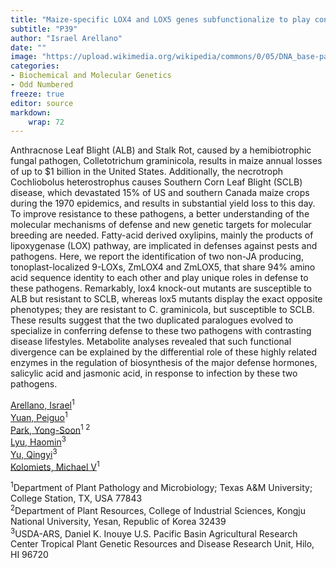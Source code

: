 ```yaml
---
title: "Maize-specific LOX4 and LOX5 genes subfunctionalize to play contrasting roles in defense against necrotrophic and hemibiotrophic pathogens"
subtitle: "P39"
author: "Israel Arellano"
date: ""
image: "https://upload.wikimedia.org/wikipedia/commons/0/05/DNA_base-pair_diagram.jpg"
categories: 
- Biochemical and Molecular Genetics
- Odd Numbered
freeze: true
editor: source
markdown: 
    wrap: 72
---
```


Anthracnose Leaf Blight (ALB) and Stalk Rot, caused by a hemibiotrophic fungal pathogen, Colletotrichum graminicola, results in maize annual losses of up to $1 billion in the United States. Additionally, the necrotroph Cochliobolus heterostrophus causes Southern Corn Leaf Blight (SCLB) disease, which devastated 15% of US and southern Canada maize crops during the 1970 epidemics, and results in substantial yield loss to this day. To improve resistance to these pathogens, a better understanding of the molecular mechanisms of defense and new genetic targets for molecular breeding are needed. Fatty-acid derived oxylipins, mainly the products of lipoxygenase (LOX) pathway, are implicated in defenses against pests and pathogens. Here, we report the identification of two non-JA producing, tonoplast-localized 9-LOXs, ZmLOX4 and ZmLOX5, that share 94% amino acid sequence identity to each other and play unique roles in defense to these pathogens. Remarkably, lox4 knock-out mutants are susceptible to ALB but resistant to SCLB, whereas lox5 mutants display the exact opposite phenotypes; they are resistant to C. graminicola, but susceptible to SCLB. These results suggest that the two duplicated paralogues evolved to specialize in conferring defense to these two pathogens with contrasting disease lifestyles. Metabolite analyses revealed that such functional divergence can be explained by the differential role of these highly related enzymes in the regulation of biosynthesis of the major defense hormones, salicylic acid and jasmonic acid, in response to infection by these two pathogens.

<a href='mailto:i_a67@tamu.edu'>Arellano, Israel</a><sup>1</sup><br><a href='mailto:peiguo.yuan@ag.tamu.edu'>Yuan, Peiguo</a><sup>1</sup><br><a href='mailto:yspark2005@kongju.ac.kr'>Park, Yong-Soon</a><sup>1 2</sup><br><a href='mailto:haomin.lyu@usda.gov'>Lyu, Haomin</a><sup>3</sup><br><a href='mailto:qingyi.yu@usda.gov'>Yu, Qingyi</a><sup>3</sup><br><a href='mailto:kolomiets@tamu.edu'>Kolomiets, Michael V</a><sup>1</sup><br>

<sup>1</sup>Department of Plant Pathology and Microbiology; Texas A&M University; College Station, TX, USA 77843<br><sup>2</sup>Department of Plant Resources, College of Industrial Sciences, Kongju National University, Yesan, Republic of Korea 32439<br><sup>3</sup>USDA-ARS, Daniel K. Inouye U.S. Pacific Basin Agricultural Research Center Tropical Plant Genetic Resources and Disease Research Unit, Hilo, HI 96720<br>